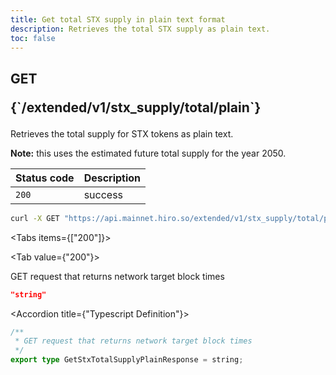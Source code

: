 ```yaml
---
title: Get total STX supply in plain text format
description: Retrieves the total STX supply as plain text.
toc: false
---
```



<Root>

<API>

<div className='flex-1'>

<h2 className="not-prose mb-2 inline-flex items-center gap-3 font-mono">
  <div className="rounded-lg border px-1 py-0.5 text-xs font-medium border-green-400/50 bg-green-400/20 text-green-600 dark:text-green-400">
    GET
  </div>
  <p className="text-xs">{`/extended/v1/stx_supply/total/plain`}</p>
</h2>

Retrieves the total supply for STX tokens as plain text.

**Note:** this uses the estimated future total supply for the year 2050.

| Status code | Description |
|:------------|:------------|
| `200`       | success     |

</div>

<APIExample>

```bash title="curl"
curl -X GET "https://api.mainnet.hiro.so/extended/v1/stx_supply/total/plain"
```

<Tabs items={["200"]}>

<Tab value={"200"}>

GET request that returns network target block times

```json title="Example Response"
"string"
```

<Accordions>

<Accordion title={"Typescript Definition"}>

```ts
/**
 * GET request that returns network target block times
 */
export type GetStxTotalSupplyPlainResponse = string;

```

</Accordion>

</Accordions>

</Tab>

</Tabs>

</APIExample>

</API>

</Root>